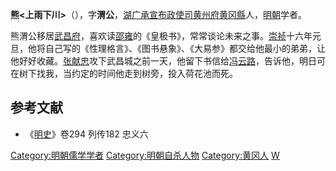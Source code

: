 '''熊<上雨下川>'''（{{bd|？||1643年|catIdx=X}}），字'''渭公'''，[[湖广承宣布政使司|湖广承宣布政使司]][[黄州府|黄州府]][[黄冈縣|黄冈縣]]人，[[明朝|明朝]]学者。

熊渭公移居[[武昌府|武昌府]]，喜欢读[[邵雍|邵雍]]的《皇极书》，常常谈论未来之事。[[崇祯|崇祯]]十六年元旦，他将自己写的《性理格言》、《图书悬象》、《大易参》都交给他最小的弟弟，让他好好收藏。[[张献忠|张献忠]]攻下武昌城之前一天，他留下书信给[[冯云路|冯云路]]，告诉他，明日可在树下找我，当约定的时间他走到树旁，投入荷花池而死。
==参考文献==
*《[[明史|明史]]》卷294 列传182 忠义六

{{DEFAULTSORT:X}}
[[Category:明朝儒学学者|Category:明朝儒学学者]]
[[Category:明朝自杀人物|Category:明朝自杀人物]]
[[Category:黄冈人|Category:黄冈人]]
[[Category:熊姓|W]]